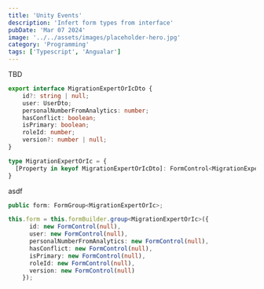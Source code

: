 ```yaml
---
title: 'Unity Events'
description: 'Infert form types from interface'
pubDate: 'Mar 07 2024'
image: '../../assets/images/placeholder-hero.jpg'
category: 'Programming'
tags: ['Typescript', 'Angualar']
---
```

TBD 
```Typescript
export interface MigrationExpertOrIcDto { 
    id?: string | null;
    user: UserDto;
    personalNumberFromAnalytics: number;
    hasConflict: boolean;
    isPrimary: boolean;
    roleId: number;
    version?: number | null;
}
``` 

```Typescript
type MigrationExpertOrIc = {
  [Property in keyof MigrationExpertOrIcDto]: FormControl<MigrationExpertOrIcDto[Property]>;
}
``` 
asdf
```Typescript
public form: FormGroup<MigrationExpertOrIc>;
``` 
```Typescript
this.form = this.formBuilder.group<MigrationExpertOrIc>({
      id: new FormControl(null),
      user: new FormControl(null),
      personalNumberFromAnalytics: new FormControl(null),
      hasConflict: new FormControl(null),
      isPrimary: new FormControl(null),
      roleId: new FormControl(null),
      version: new FormControl(null)
    });
``` 
